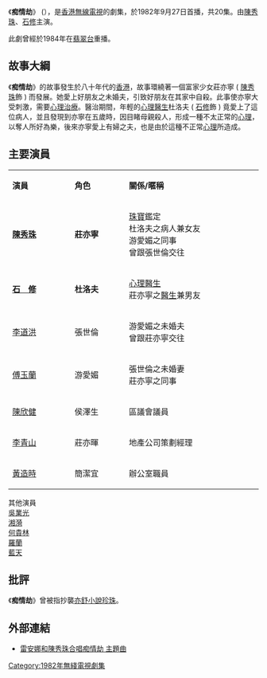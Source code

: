 {{無綫劇集 
| 中文劇名 = 痴情劫
| 英文劇名 = {{lang|en|Love with Many Phases}}
| 圖像 =
| 製作年份 = 1982年
| 海外推出日期 =
| 翡翠台首播日期 = 1982年11月29日-12月24日
| 翡翠台首播時間 = 逢星期一至五
| 監製 = 
| 編導 =  
| 製作統籌 = 
| 編審 = 
| 編劇 = 
| 故事 = 
| 集數 = 20
| 劇種 = 
| 主演 =[[陳秀珠|陳秀珠]]、[[石修|石修]]、[[李青山|李青山]]、<br>[[黃造時|黃造時]]、[[李道洪|李道洪]]、[[傅玉蘭|傅玉蘭]]、<br>[[藍天|藍天]]、[[羅蘭_(香港)|羅蘭]]
| 主題曲 = 痴情劫
| 作曲 = [[波爾·瑪麗亞|波爾·瑪麗亞]](Paul Mauriat)
| 填詞 = [[鄧偉雄|鄧偉雄]]
| 主唱 = [[雷安娜|雷安娜]]
| 網頁= 
}}
《'''痴情劫'''》 ({{lang-en|Love with Many Phases}}），是[[香港|香港]][[TVB|無線電視]]的劇集，於1982年9月27日首播，共20集。由[[陳秀珠_(香港)|陳秀珠]]、[[石修|石修]]主演。 

此劇曾經於1984年在[[翡翠台|翡翠台]]重播。

==故事大綱==
《'''痴情劫'''》的故事發生於八十年代的[[香港|香港]]，故事環繞著一個富家少女莊亦寧 ( [[陳秀珠|陳秀珠]]飾 ) 而發展。她愛上好朋友之未婚夫，引致好朋友在其家中自殺。此事使亦寧大受刺激，需要[[心理治療|心理治療]]。醫治期間，年輕的[[心理醫生|心理醫生]]杜洛夫 ( [[石修|石修]]飾 ) 竟愛上了這位病人，並且發現到亦寧在五歲時，因目睹母親殺人，形成一種不太正常的[[心理|心理]]，以奪人所好為樂，後來亦寧愛上有婦之夫，也是由於這種不正常[[心理|心理]]所造成。

==主要演員==
{|class="wikitable" width="60%"
|- style="background:cornflowerblue; color:white" align=center
|style="width:6%"|'''演員'''||style="width:6%"|'''角色'''||style="width:15%"|'''關係/暱稱'''
|-
|'''[[陳秀珠|陳秀珠]]''' ||'''莊亦寧'''||[[珠寶|珠寶]]鑑定<br/>杜洛夫之病人兼女友<br/>游愛媚之同事<br/>曾跟張世倫交往
|-
|'''[[石修|石　修]]''' ||'''杜洛夫'''||[[心理醫生|心理醫生]]<br/>莊亦寧之[[醫生|醫生]]兼男友
|-
|[[李道洪|李道洪]]||張世倫||游愛媚之未婚夫<br/>曾跟莊亦寧交往
|-
|[[傅玉蘭|傅玉蘭]]||游愛媚||張世倫之未婚妻<br/>莊亦寧之同事
|-
|[[陳欣健|陳欣健]]||侯澤生||區議會議員
|-
|[[李青山|李青山]]||莊亦暉||地產公司策劃經理
|-
|[[黃造時|黃造時]]||簡潔宜||辦公室職員
|}
其他演員<br/>[[吳業光|吳業光]]<br/>[[湘漪|湘漪]]<br/>[[何貴林|何貴林]]<br/>[[羅蘭|羅蘭]]<br/>[[藍天|藍天]]

==批評==
《'''痴情劫'''》曾被指抄襲[[亦舒|亦舒]][[小說|小說]][[珍珠_(消歧義)|珍珠]]。

==外部連結==
*[https://www.youtube.com/watch?v=YLsoixOCmOw  雷安娜和陳秀珠合唱痴情劫 主題曲]

{{HK-tv-stub}}

[[Category:1982年無綫電視劇集|Category:1982年無綫電視劇集]]